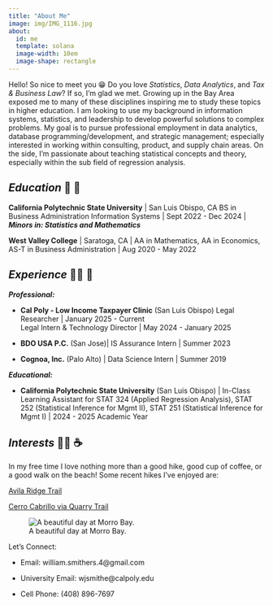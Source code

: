 ```yaml
---
title: "About Me"
image: img/IMG_1116.jpg
about:
  id: me
  template: solana
  image-width: 10em
  image-shape: rectangle
---
```


::: {#hero-heading}
Hello! So nice to meet you 😁 Do you love *Statistics*, *Data Analytics*, and *Tax & Business Law*? If so, I'm glad we met. Growing up in the Bay Area exposed me to many of these disciplines inspiring me to study these topics in higher education. I am looking to use my background in information systems, statistics, and leadership to develop powerful solutions to complex problems. My goal is to pursue professional employment in data analytics, database programming/development, and strategic management; especially interested in working within consulting, product, and supply chain areas. On the side, I'm passionate about teaching statistical concepts and theory, especially within the sub field of regression analysis.

## *Education* 🏫 🔢

**California Polytechnic State University** \| San Luis Obispo, CA BS in Business Administration Information Systems \| Sept 2022 - Dec 2024 \| ***Minors in: Statistics and Mathematics***

**West Valley College** \| Saratoga, CA \| AA in Mathematics, AA in Economics, AS-T in Business Administration \| Aug 2020 - May 2022

## *Experience* 👨‍💼 🏢

***Professional:***

-   **Cal Poly - Low Income Taxpayer Clinic** (San Luis Obispo) 
   Legal Researcher \| January 2025 - Current <br>
   Legal Intern & Technology Director \| May 2024 - January 2025 

-   **BDO USA P.C.** (San Jose)\| IS Assurance Intern \| Summer 2023

-   **Cognoa, Inc.** (Palo Alto) \| Data Science Intern \| Summer 2019

***Educational:***

-   **California Polytechnic State University** (San Luis Obispo) \| In-Class Learning Assistant for STAT 324 (Applied Regression Analysis), STAT 252 (Statistical Inference for Mgmt II), STAT 251 (Statistical Inference for Mgmt I) \| 2024 - 2025 Academic Year

## *Interests* 🚵‍♂️ ☕

In my free time I love nothing more than a good hike, good cup of coffee, or a good walk on the beach! Some recent hikes I've enjoyed are:

[Avila Ridge Trail](https://www.alltrails.com/explore/recording/avila-ridge-trail--2)

[Cerro Cabrillo via Quarry Trail](https://www.alltrails.com/trail/us/california/cerro-cabrillo-via-quarry-trail)

![A beautiful day at Morro Bay.](img/morro_bay.jpg)
:::

Let's Connect:

-   Email: william.smithers.4\@gmail.com

-   University Email: wjsmithe\@calpoly.edu

-   Cell Phone: (408) 896-7697
